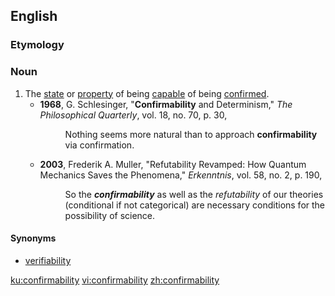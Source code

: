 ==English==

===Etymology===
{{suffix|en|confirm|ability}}

===Noun===
{{en-noun|confirmabilities}}

# The [[state]] or [[property]] of being [[capable]] of being [[confirm]]ed.
#* '''1968''', G. Schlesinger, "'''Confirmability''' and Determinism," ''The Philosophical Quarterly'', vol. 18, no. 70, p. 30,
#*: Nothing seems more natural than to approach '''confirmability''' via confirmation.
#* '''2003''', Frederik A. Muller, "Refutability Revamped: How Quantum Mechanics Saves the Phenomena," ''Erkenntnis'', vol. 58, no. 2, p. 190,
#*: So the '''''confirmability''''' as well as the ''refutability'' of our theories (conditional if not categorical) are necessary conditions for the possibility of science.

====Synonyms====
* [[verifiability]]

[[ku:confirmability]]
[[vi:confirmability]]
[[zh:confirmability]]